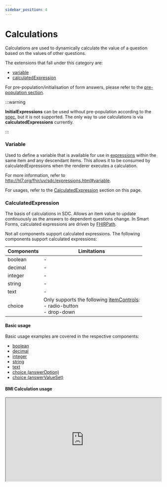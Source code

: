 ```yaml
---
sidebar_position: 4
---
```



# Calculations

Calculations are used to dynamically calculate the value of a question based on the values of other questions.

The extensions that fall under this category are:

- [variable](http://hl7.org/fhir/uv/sdc/expressions.html#variable)
- [calculatedExpression](http://hl7.org/fhir/uv/sdc/expressions.html#calculatedExpression)

For pre-population/initialisation of form answers, please refer to the [pre-population section](/smart-forms/docs/sdc/population).

:::warning

**InitialExpressions** can be used without pre-population according to the [spec](http://hl7.org/fhir/uv/sdc/expressions.html#initialExpression), but it is not supported.
The only way to use calculations is via **calculatedExpressions** currently.

:::

### Variable

Used to define a variable that is available for use in [expressions](http://hl7.org/fhir/uv/sdc/expressions.html) within the same item and any descendant items. This allows it to be consumed by calculatedExpressions when the renderer executes a calculation.

For more information, refer to http://hl7.org/fhir/uv/sdc/expressions.html#variable.

For usages, refer to the [CalculatedExpression](#calculatedexpression) section on this page.

### CalculatedExpression

The basis of calculations in SDC. Allows an item value to update continuously as the answers to dependent questions change.
In Smart Forms, calculated expressions are driven by [FHIRPath](https://hl7.org/fhir/fhirpath.html).

Not all components support calculated expressions. The following components support calculated expressions:

| Components | Limitations                                                                                                                                                |
| ---------- | ---------------------------------------------------------------------------------------------------------------------------------------------------------- |
| boolean    | -                                                                                                                                                          |
| decimal    | -                                                                                                                                                          |
| integer    | -                                                                                                                                                          |
| string     | -                                                                                                                                                          |
| text       | -                                                                                                                                                          |
| choice     | Only supports the following [itemControls](https://hl7.org/fhir/extensions/CodeSystem-questionnaire-item-control.html):<br/>- radio-button<br/>- drop-down |

#### Basic usage

Basic usage examples are covered in the respective components:

- [boolean](/smart-forms/docs/components/boolean#calculated-expressions)
- [decimal](/smart-forms/docs/components/decimal#calculated-expressions)
- [integer](/smart-forms/docs/components/integer#calculated-expressions)
- [string](/smart-forms/docs/components/string#calculated-expressions)
- [text](/smart-forms/docs/components/text#calculated-expressions)
- [choice (answerOption)](/smart-forms/docs/components/choice#answer-option---calculations)
- [choice (answerValueSet)](/smart-forms/docs/components/choice#answer-value-set---calculations)

#### BMI Calculation usage

<IframeContainer storyUrl="https://smartforms.csiro.au/storybook/index.html?path=/story/component-sdc-9-1-3-form-behavior-calculations--calculated-expression-bmi-calculator">
  <iframe
    src="https://smartforms.csiro.au/storybook/iframe.html?args=&id=component-sdc-9-1-3-form-behavior-calculations--calculated-expression-bmi-calculator"
    width="100%"
    height="270"
  />
</IframeContainer>

#### Absolute Cardiovascular Risk Calculation usage

<IframeContainer storyUrl="https://smartforms.csiro.au/storybook/index.html?path=/story/component-sdc-9-1-3-form-behavior-calculations--calculated-expression-cvd-risk-calculator">
  <iframe
    src="https://smartforms.csiro.au/storybook/iframe.html?args=&id=component-sdc-9-1-3-form-behavior-calculations--calculated-expression-cvd-risk-calculator"
    width="100%"
    height="920"
  />
</IframeContainer>
